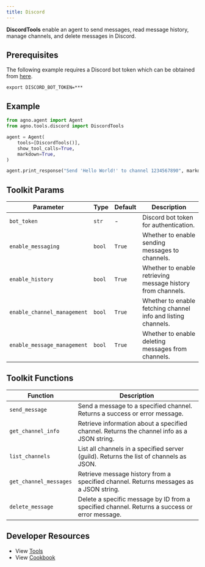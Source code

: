```yaml
---
title: Discord
---
```


**DiscordTools** enable an agent to send messages, read message history, manage channels, and delete messages in Discord.

## Prerequisites

The following example requires a Discord bot token which can be obtained from [here](https://discord.com/developers/applications).

```shell
export DISCORD_BOT_TOKEN=***
```

## Example

```python cookbook/tools/discord.py
from agno.agent import Agent
from agno.tools.discord import DiscordTools

agent = Agent(
    tools=[DiscordTools()],
    show_tool_calls=True,
    markdown=True,
)

agent.print_response("Send 'Hello World!' to channel 1234567890", markdown=True)
```

## Toolkit Params

| Parameter                   | Type   | Default | Description                                                   |
| --------------------------- | ------ | ------- | ------------------------------------------------------------- |
| `bot_token`                 | `str`  | -       | Discord bot token for authentication.                         |
| `enable_messaging`          | `bool` | `True`  | Whether to enable sending messages to channels.               |
| `enable_history`            | `bool` | `True`  | Whether to enable retrieving message history from channels.   |
| `enable_channel_management` | `bool` | `True`  | Whether to enable fetching channel info and listing channels. |
| `enable_message_management` | `bool` | `True`  | Whether to enable deleting messages from channels.            |

## Toolkit Functions

| Function               | Description                                                                                   |
| ---------------------- | --------------------------------------------------------------------------------------------- |
| `send_message`         | Send a message to a specified channel. Returns a success or error message.                    |
| `get_channel_info`     | Retrieve information about a specified channel. Returns the channel info as a JSON string.    |
| `list_channels`        | List all channels in a specified server (guild). Returns the list of channels as JSON.        |
| `get_channel_messages` | Retrieve message history from a specified channel. Returns messages as a JSON string.         |
| `delete_message`       | Delete a specific message by ID from a specified channel. Returns a success or error message. |

## Developer Resources

- View [Tools](https://github.com/agno-agi/agno/blob/main/libs/agno/agno/tools/discord.py)
- View [Cookbook](https://github.com/agno-agi/agno/blob/main/cookbook/tools/discord.py)

